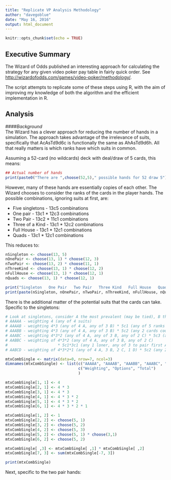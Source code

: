 ```yaml
---
title: "Replicate VP Analysis Methodology"
author: "davegoblue"
date: "May 16, 2016"
output: html_document
---
```


```r
knitr::opts_chunk$set(echo = TRUE)
```

## Executive Summary  
The Wizard of Odds published an interesting approach for calculating the strategy for any given video poker pay table in fairly quick order.  See <http://wizardofodds.com/games/video-poker/methodology/>.  

The script attempts to replicate some of these steps using R, with the aim of improving my knowledge of both the algorithm and the efficient implementation in R.  
  
## Analysis  
####_Background_  
The Wizard has a clever approach for reducing the number of hands in a simulation.  The approach takes advantage of the irrelevance of suits, specifically that AcAsTd9d6c is functionally the same as AhAsTd9d6h.  All that really matters is which ranks have which suits in common.
  
Assuming a 52-card (no wildcards) deck with deal/draw of 5 cards, this means:  
```r
## Actual number of hands
print(paste0("There are ",choose(52,5)," possible hands for 52 draw 5"))
```
  
However, many of these hands are essentially copies of each other.  The Wizard chooses to consider the ranks of the cards in the player hands.  The possible combinations, ignoring suits at first, are:  
  
* Five singletons - 13c5 combinations  
* One pair - 13c1 * 12c3 combinations  
* Two Pair - 13c2 * 11c1 combinations  
* Three of a Kind - 13c1 * 12c2 combinations  
* Full House - 13c1 * 12c1 combinations  
* Quads - 13c1 * 12c1 combinations  
  
This reduces to:  
```r
nSingleton <- choose(13, 5)
nOnePair <- choose(13, 1) * choose(12, 3)
nTwoPair <- choose(13, 2) * choose(11, 1)
nThreeKind <- choose(13, 1) * choose(12, 2)
nFullHouse <- choose(13, 1) * choose(12, 1)
nQuads <- choose(13, 1) * choose(12, 1)

print("Singleton   One Pair   Two Pair   Three Kind   Full House   Quads")
print(paste(nSingleton, nOnePair, nTwoPair, nThreeKind, nFullHouse, nQuads, sep="       "))
```
  
There is the additional matter of the potential suits that the cards can take.  Specific to the singletons:  
```r
# Look at singletons, consider A the most prevalent (may be tied), B the next most prevalent
# AAAAA - weighting 4 (any of 4 suits)
# AAAAB - weighting 4*3 (any of 4 A, any of 3 B) * 5c1 (any of 5 ranks could be the suit mismtach)
# AAABB - weighting 4*3 (any of 4 A, any of 3 B) * 5c2 (any 2 cards could be the suit mismatch)
# AAABC - weighting 4*3*2 (any of 4 A, any of 3 B, any of 2 C) * 5c3 (any 3 cards could be the suit match)
# AABBC - weighting of 4*3*2 (any of 4 A, any of 3 B, any of 2 C)
#                      * 5c1*3c1 (any 1 loner, any of 3 to pair first A)
# AABCD - weighting of 4*3*2*1 (any of 4 A, 3 B, 2 C, 1 D) * 5c2 (any 2 cards can be together)

mtxCombSingle <- matrix(data=0, nrow=7, ncol=3)
dimnames(mtxCombSingle) <- list(c("AAAAA", "AAAAB", "AAABB", "AAABC", "AABBC", "AABCD", "Total"),
                                c("Weighting", "Options", "Total")
                                )

mtxCombSingle[1, 1] <- 4
mtxCombSingle[2, 1] <- 4 * 3
mtxCombSingle[3, 1] <- 4 * 3
mtxCombSingle[4, 1] <- 4 * 3 * 2
mtxCombSingle[5, 1] <- 4 * 3 * 2
mtxCombSingle[6, 1] <- 4 * 3 * 2 * 1

mtxCombSingle[1, 2] <- 1
mtxCombSingle[2, 2] <- choose(5, 1)
mtxCombSingle[3, 2] <- choose(5, 2)
mtxCombSingle[4, 2] <- choose(5, 3)
mtxCombSingle[5, 2] <- choose(5, 1) * choose(3,1)
mtxCombSingle[6, 2] <- choose(5, 2)

mtxCombSingle[ ,3] <- mtxCombSingle[ ,1] * mtxCombSingle[ ,2]
mtxCombSingle[7, 3] <- sum(mtxCombSingle[-7, 3])

print(mtxCombSingle)
```
  
Next, specific to the two pair hands: